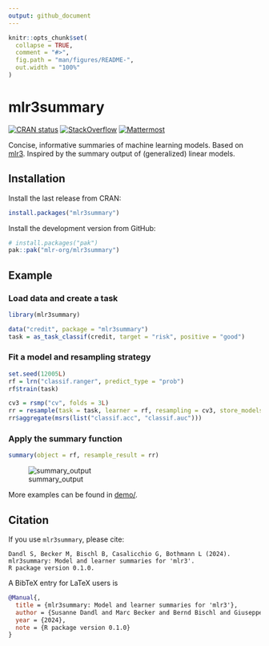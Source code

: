 ```yaml
---
output: github_document
---
```


<!-- README.md is generated from README.Rmd. Please edit that file -->

```r
knitr::opts_chunk$set(
  collapse = TRUE,
  comment = "#>",
  fig.path = "man/figures/README-",
  out.width = "100%"
)
```

# mlr3summary

<!-- badges: start -->
[![CRAN status](https://www.r-pkg.org/badges/version/mlr3summary)](https://CRAN.R-project.org/package=mlr3summary)
[![StackOverflow](https://img.shields.io/badge/stackoverflow-mlr3-orange.svg)](https://stackoverflow.com/questions/tagged/mlr3)
[![Mattermost](https://img.shields.io/badge/chat-mattermost-orange.svg)](https://lmmisld-lmu-stats-slds.srv.mwn.de/mlr_invite/)
<!-- badges: end -->

Concise, informative summaries of machine learning models.
Based on [mlr3](https://github.com/mlr-org/mlr3).
Inspired by the summary output of (generalized) linear models.

## Installation

Install the last release from CRAN:

```r
install.packages("mlr3summary")
```

Install the development version from GitHub:

```r
# install.packages("pak")
pak::pak("mlr-org/mlr3summary")
```

## Example

### Load data and create a task

```r
library(mlr3summary)

data("credit", package = "mlr3summary")
task = as_task_classif(credit, target = "risk", positive = "good")
```

### Fit a model and resampling strategy

```r
set.seed(12005L)
rf = lrn("classif.ranger", predict_type = "prob")
rf$train(task)

cv3 = rsmp("cv", folds = 3L)
rr = resample(task = task, learner = rf, resampling = cv3, store_models = TRUE)
rr$aggregate(msrs(list("classif.acc", "classif.auc")))
```

### Apply the summary function

```r
summary(object = rf, resample_result = rr)
```

![summary_output](https://github.com/slds-lmu/mlr3summary/assets/25373845/84b6cf8f-72d6-42ae-8218-5df1623008a3)

More examples can be found in [demo/](https://github.com/mlr-org/mlr3summary/tree/master/demo).

## Citation

If you use `mlr3summary`, please cite:

```
Dandl S, Becker M, Bischl B, Casalicchio G, Bothmann L (2024).
mlr3summary: Model and learner summaries for 'mlr3'.
R package version 0.1.0.
```

A BibTeX entry for LaTeX users is

```bibtex
@Manual{,
  title = {mlr3summary: Model and learner summaries for 'mlr3'},
  author = {Susanne Dandl and Marc Becker and Bernd Bischl and Giuseppe Casalicchio and Ludwig Bothmann},
  year = {2024},
  note = {R package version 0.1.0}
}
```
